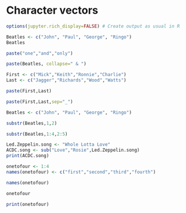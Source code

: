 # Character vectors

```r
options(jupyter.rich_display=FALSE) # Create output as usual in R
```

```r
Beatles <- c("John", "Paul", "George", "Ringo")
Beatles
```

```r
paste("one","and","only")
```

```r
paste(Beatles, collapse=" & ")
```

```r
First <- c("Mick","Keith","Ronnie","Charlie")
Last <- c("Jagger","Richards","Wood","Watts")
```

```r
paste(First,Last)
```

```r
paste(First,Last,sep="_")
```

```r
Beatles <- c("John", "Paul", "George", "Ringo")
```

```r
substr(Beatles,1,2)
```

```r
substr(Beatles,1:4,2:5)
```

```r
Led.Zeppelin.song <- "Whole Lotta Love"
ACDC.song <- sub("Love","Rosie",Led.Zeppelin.song)
print(ACDC.song)
```

```r
onetofour <- 1:4
names(onetofour) <- c("first","second","third","fourth")
```

```r
names(onetofour)
```

```r
onetofour
```

```r
print(onetofour)
```

```r

```
